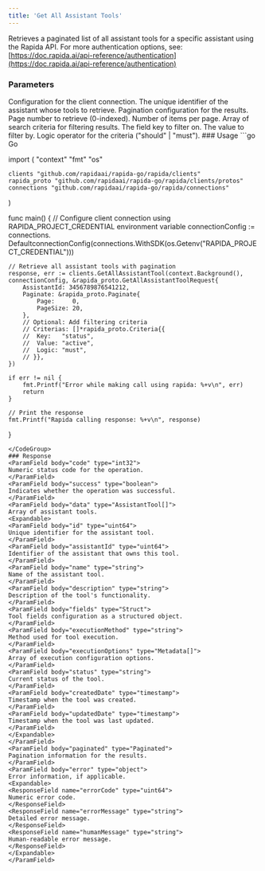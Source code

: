 ```yaml
---
title: 'Get All Assistant Tools'
---
```

Retrieves a paginated list of all assistant tools for a specific assistant using the Rapida API.
<Info>
For more authentication options, see: [https://doc.rapida.ai/api-reference/authentication](https://doc.rapida.ai/api-reference/authentication)
</Info>
### Parameters
<ParamField body="connectionConfig" type="ConnectionConfig" required>
Configuration for the client connection.
</ParamField>
<ParamField body="request" type="GetAllAssistantToolRequest" required>
<Expandable>
<ParamField body="assistantId" type="uint64" required>
The unique identifier of the assistant whose tools to retrieve.
</ParamField>
<ParamField body="paginate" type="Paginate" optional>
Pagination configuration for the results.
<Expandable>
<ParamField body="page" type="uint32">
Page number to retrieve (0-indexed).
</ParamField>
<ParamField body="pageSize" type="uint32">
Number of items per page.
</ParamField>
</Expandable>
</ParamField>
<ParamField body="criterias" type="Criteria[]" optional>
Array of search criteria for filtering results.
<Expandable>
<ParamField body="key" type="string">
The field key to filter on.
</ParamField>
<ParamField body="value" type="string">
The value to filter by.
</ParamField>
<ParamField body="logic" type="string">
Logic operator for the criteria ("should" | "must").
</ParamField>
</Expandable>
</ParamField>
</Expandable>
</ParamField>
### Usage
<CodeGroup>
```go Go

import (
	"context"
	"fmt"
	"os"

	clients "github.com/rapidaai/rapida-go/rapida/clients"
	rapida_proto "github.com/rapidaai/rapida-go/rapida/clients/protos"
	connections "github.com/rapidaai/rapida-go/rapida/connections"
)

func main() {
	// Configure client connection using RAPIDA_PROJECT_CREDENTIAL environment variable
	connectionConfig := connections.
		DefaultconnectionConfig(connections.WithSDK(os.Getenv("RAPIDA_PROJECT_CREDENTIAL")))

	// Retrieve all assistant tools with pagination
	response, err := clients.GetAllAssistantTool(context.Background(), connectionConfig, &rapida_proto.GetAllAssistantToolRequest{
		AssistantId: 3456789876541212,
		Paginate: &rapida_proto.Paginate{
			Page:     0,
			PageSize: 20,
		},
		// Optional: Add filtering criteria
		// Criterias: []*rapida_proto.Criteria{{
		// 	Key:   "status",
		// 	Value: "active",
		// 	Logic: "must",
		// }},
	})

	if err != nil {
		fmt.Printf("Error while making call using rapida: %+v\n", err)
		return
	}

	// Print the response
	fmt.Printf("Rapida calling response: %+v\n", response)
}
```
</CodeGroup>
### Response
<ParamField body="code" type="int32">
Numeric status code for the operation.
</ParamField>
<ParamField body="success" type="boolean">
Indicates whether the operation was successful.
</ParamField>
<ParamField body="data" type="AssistantTool[]">
Array of assistant tools.
<Expandable>
<ParamField body="id" type="uint64">
Unique identifier for the assistant tool.
</ParamField>
<ParamField body="assistantId" type="uint64">
Identifier of the assistant that owns this tool.
</ParamField>
<ParamField body="name" type="string">
Name of the assistant tool.
</ParamField>
<ParamField body="description" type="string">
Description of the tool's functionality.
</ParamField>
<ParamField body="fields" type="Struct">
Tool fields configuration as a structured object.
</ParamField>
<ParamField body="executionMethod" type="string">
Method used for tool execution.
</ParamField>
<ParamField body="executionOptions" type="Metadata[]">
Array of execution configuration options.
</ParamField>
<ParamField body="status" type="string">
Current status of the tool.
</ParamField>
<ParamField body="createdDate" type="timestamp">
Timestamp when the tool was created.
</ParamField>
<ParamField body="updatedDate" type="timestamp">
Timestamp when the tool was last updated.
</ParamField>
</Expandable>
</ParamField>
<ParamField body="paginated" type="Paginated">
Pagination information for the results.
</ParamField>
<ParamField body="error" type="object">
Error information, if applicable.
<Expandable>
<ResponseField name="errorCode" type="uint64">
Numeric error code.
</ResponseField>
<ResponseField name="errorMessage" type="string">
Detailed error message.
</ResponseField>
<ResponseField name="humanMessage" type="string">
Human-readable error message.
</ResponseField>
</Expandable>
</ParamField>